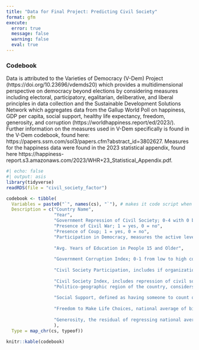 ```yaml
---
title: "Data for Final Project: Predicting Civil Society"
format: gfm
execute: 
  error: true
  message: false
  warning: false
  eval: true
---
```


### Codebook

Data is attributed to the Varieties of Democracy (V-Dem) Project (https://doi.org/10.23696/vdemds20)
which provides a multidimensional perspective on democracy beyond elections by 
considering measures including electoral, participatory, egalitarian, deliberative,
and liberal principles in data collection and the Sustainable Development
Solutions Network which aggregates data from the Gallup World Poll on happiness,
GDP per capita, social support, healthy life expectancy, freedom, generosity, 
and corruption (https://worldhappiness.report/ed/2023/).
Further information on the measures used in V-Dem specifically is found in the V-Dem
codebook, found here: https://papers.ssrn.com/sol3/papers.cfm?abstract_id=3802627. 
Measures for the happiness data were found in the 2023 statistical appendix, found here https://happiness-report.s3.amazonaws.com/2023/WHR+23_Statistical_Appendix.pdf. 


```r
#| echo: false
#| output: asis
library(tidyverse)
readRDS(file = "civil_society_factor")

codebook <- tibble(
  Variables = paste0("`", names(cs), "`"), # makes it code script when rendered
  Description = c("Country Name",
                  "Year",
                  "Government Repression of Civil Society; 0-4 with 0 being no repression and 4 is very high", 
                  "Presence of Civil War; 1 = yes, 0 = no",
                  "Presence of Coup; 1 = yes, 0 = no",
                  "Participation in Democracy, measures the active level of citizen participation in democracy by considering suffrage, direct democracy, engagement with civil society organizations, and subnational elected bodies; 0-1 from low to high",
                  
                  "Avg. Years of Education in People 15 and Older",
                  
                  "Government Corruption Index; 0-1 from low to high corruption",
                  
                  "Civil Society Participation, includes if organizations are consulted by governments, involvment of women participants, and the overall number participating; 0-1 from low to high participation",
                  
                  "Civil Society Index, includes repression of civil society, number/types of civil society organizations, and how long these organizations last; 0-1 from low to high strength of civil society",
                  "Politico-geographic region of the country, considers geographic proximity to put into groups of regional democratization; 1: Eastern Europe and post Soviet Union (including Central Asia, Mongolia, and German Democratic Republic), 2: Latin America (including Cuba, Haiti, and the Dominican Republic), 3: North Africa and the Middle East (including Israel and Turkey, but excluding Cyprus), 4: Sub–Saharan Africa, 5: Western Europe and North America (including Australia, New Zealand, and Cyprus, but excluding German Democratic Republic), 6: Eastern Asia (including Japan, excluding Mongolia), 7: South–Eastern Asia, 8: Southern Asia, 9: The Pacific (excluding Australia and New Zealand), 10: The Caribbean (including Guyana and Suriname, but excluding Cuba, Haiti, and the Dominican Republic)",
                  
                  "Social Support, defined as having someone to count on in timesof trouble, national average of binary response (0 = no, 1 = yes) in response to: If you were in trouble, do you have relatives or friends you can count on to help youwhenever you need them, or not?",
                  
                  "Freedom to Make Life Choices, national average of binary response (0 = no, 1 = yes) to: Are you satisfied or dissatisfied with your freedom to choose what you do with your life?",
                  
                  "Generosity, the residual of regressing national average of response to 'Have you donated money to a charity in the past month?' on GDP per capita"
                  ),
  Type = map_chr(cs, typeof))

knitr::kable(codebook)
```